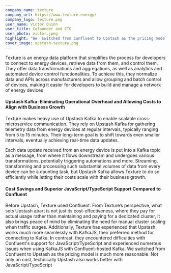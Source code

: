 ```yaml
---
company_name: texture
company_url: https://www.texture.energy/
company_logo: texture.png
user_name: Victor Quinn
user_title: Cofounder and CTO
user_photo: victor.jpeg
highlight: "We  switched from Confluent to Upstash as the pricing model is much more reasonable. Not only on cost, technically Upstash also works better with JavaScript/TypeScript"
cover_image: upstash-texture.png
---
```



Texture is an energy data platform that simplifies the process for developers to connect to energy devices, retrieve data from them, and control them. They offer data transformations and aggregations, as well as analytics and automated device control functionalities. To achieve this, they normalize data and APIs across manufacturers and allow grouping and batch control of devices, making it easier for developers to build and manage a network of energy devices
#### Upstash Kafka: Eliminating Operational Overhead and Allowing Costs to Align with Business Growth

Texture makes heavy use of Upstash Kafka to enable scalable cross-microservice communication. They rely on Upstash Kafka for gathering telemetry data from energy devices at regular intervals, typically ranging from 5 to 15 minutes. Their long-term goal is to shift towards even smaller intervals, eventually achieving real-time data updates.

Each data update received from an energy device is put into a Kafka topic as a message, from where it flows downstream and undergoes various transformations, potentially triggering automations and more. Streaming, transforming and processing such substantial volumes of data from every device can be a daunting task, but Upstash Kafka allows Texture to do so efficiently while letting their costs scale with their business growth.
#### Cost Savings and Superior JavaScript/TypeScript Support Compared to Confluent

Before Upstash, Texture used Confluent. From Texture’s perspective, what sets Upstash apart is not just its cost-effectiveness, where they pay for actual usage rather than maintaining and paying for a dedicated cluster, It also brings peace of mind by eliminating the need for manual cluster scaling when traffic surges. Additionally, Texture has experienced that Upstash works much more seamlessly with KafkaJS, their preferred method for connecting to Kafka. In contrast, they encountered difficulties with Confluent's support for JavaScript/TypeScript and experienced numerous issues when using KafkaJS with Confluent-hosted Kafka.
<Highlight name="Victor Quinn" title="Cofounder and CTO" photo="victor.jpeg">
We switched from Confluent to Upstash as the pricing model is much more reasonable. Not only on cost, technically Upstash also works better with JavaScript/TypeScript
</Highlight>
